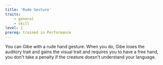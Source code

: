 ```yaml
---
title: 'Rude Gesture'
traits:
    - general
    - skill
level: 1
prereq: trained in Performance
---
```


You can Gibe with a rude hand gesture. When you do, Gibe loses the auditory trait and gains the visual trait and requires you to have a free hand, you don't take a penalty if the creature doesn't understand your language.
